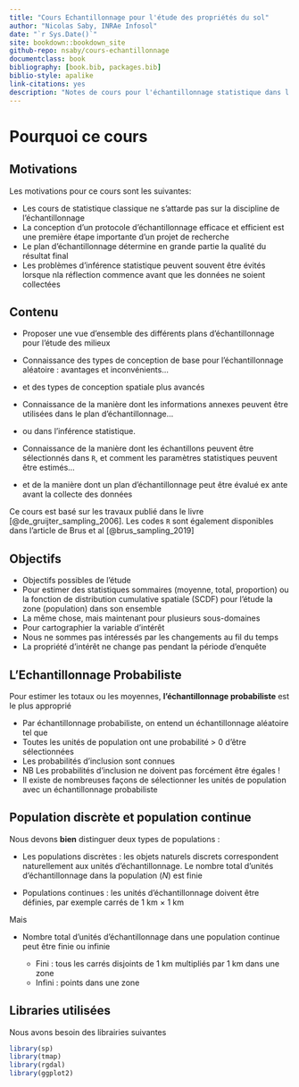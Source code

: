 ```yaml
--- 
title: "Cours Echantillonnage pour l'étude des propriétés du sol"
author: "Nicolas Saby, INRAe Infosol"
date: "`r Sys.Date()`"
site: bookdown::bookdown_site
github-repo: nsaby/cours-echantillonnage
documentclass: book
bibliography: [book.bib, packages.bib]
biblio-style: apalike
link-citations: yes
description: "Notes de cours pour l'échantillonnage statistique dans l'espace"
---
```


Pourquoi ce cours {#WHY}
======================

Motivations
-----------

Les motivations pour ce cours sont les suivantes:

- Les cours de statistique classique ne s'attarde pas sur la discipline de l'échantillonnage
- La conception d'un protocole d'échantillonnage efficace et efficient est une première étape importante d'un projet de recherche
- Le plan d'échantillonnage détermine en grande partie la qualité du résultat final
- Les problèmes d'inférence statistique peuvent souvent être évités lorsque nla réflection commence avant que les données ne soient collectées


Contenu
---------

- Proposer une vue d'ensemble des différents plans d'échantillonnage pour l'étude des milieux

- Connaissance des types de conception de base pour l'échantillonnage aléatoire : avantages et inconvénients...

- et des types de conception spatiale plus avancés

- Connaissance de la manière dont les informations annexes peuvent être utilisées dans le plan d'échantillonnage...

- ou dans l'inférence statistique.

- Connaissance de la manière dont les échantillons peuvent être sélectionnés dans `R`, et comment
les paramètres statistiques peuvent être estimés...

- et de la manière dont un plan d'échantillonnage peut être évalué ex ante avant la collecte des données




Ce cours est basé sur les travaux publié dans le livre [@de_gruijter_sampling_2006]. Les codes `R` sont également disponibles dans l'article de Brus et al [@brus_sampling_2019]


Objectifs 
---------

* Objectifs possibles de l'étude
 + Pour estimer des statistiques sommaires (moyenne, total, proportion) ou la fonction de distribution cumulative spatiale (SCDF) pour l'étude la zone (population) dans son ensemble
 + La même chose, mais maintenant pour plusieurs sous-domaines
 + Pour cartographier la variable d'intérêt
* Nous ne sommes pas intéressés par les changements au fil du temps
* La propriété d'intérêt ne change pas pendant la période d'enquête


L'Echantillonnage Probabiliste
----------------------------
Pour estimer les totaux ou les moyennes, **l'échantillonnage probabiliste** est le plus
approprié

- Par échantillonnage probabiliste, on entend un échantillonnage aléatoire tel que
- Toutes les unités de population ont une probabilité > 0 d'être sélectionnées
- Les probabilités d'inclusion sont connues
- NB Les probabilités d'inclusion ne doivent pas forcément être égales !
- Il existe de nombreuses façons de sélectionner les unités de population avec un échantillonnage probabiliste


Population discrète et population continue
---------------------------------------

Nous devons **bien** distinguer deux types de populations :

* Les populations discrètes : les objets naturels discrets correspondent naturellement aux unités d'échantillonnage. Le nombre total d'unités d'échantillonnage dans la  population ($N$) est finie

* Populations continues : 
les unités d'échantillonnage doivent être définies, par exemple carrés de 1 km × 1 km

Mais

* Nombre total d'unités d'échantillonnage dans une population continue peut être finie ou infinie

  + Fini : tous les carrés disjoints de 1 km multipliés par 1 km dans une zone  
  + Infini : points dans une zone


Libraries utilisées
---------

Nous avons besoin des librairies suivantes

```r
library(sp)
library(tmap)
library(rgdal)
library(ggplot2)

```
